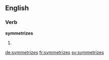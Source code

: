 ==English==

===Verb===
'''symmetrizes'''

# {{en-third-person singular of|symmetrize}}

[[de:symmetrizes]]
[[fr:symmetrizes]]
[[sv:symmetrizes]]